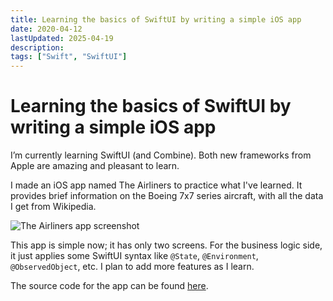 ```yaml
---
title: Learning the basics of SwiftUI by writing a simple iOS app
date: 2020-04-12
lastUpdated: 2025-04-19
description: 
tags: ["Swift", "SwiftUI"]
---
```


# Learning the basics of SwiftUI by writing a simple iOS app

I’m currently learning SwiftUI (and Combine).  Both new frameworks from Apple are amazing and pleasant to learn.

I made an iOS app named The Airliners to practice what I've learned.  It provides brief information on the Boeing 7x7 series aircraft, with all the data I get from Wikipedia.


<Image
  src="/images/the-airliners-app-screens.png"
  alt="The Airliners app screenshot"
  width={1125}
  height={750}
  priority
  className="next-image"
/>

This app is simple now; it has only two screens. For the business logic side, it just applies some SwiftUI syntax like `@State`, `@Environment`, `@ObservedObject`, etc. I plan to add more features as I learn.

The source code for the app can be found [here](https://github.com/Thieurom/the-airliners).
